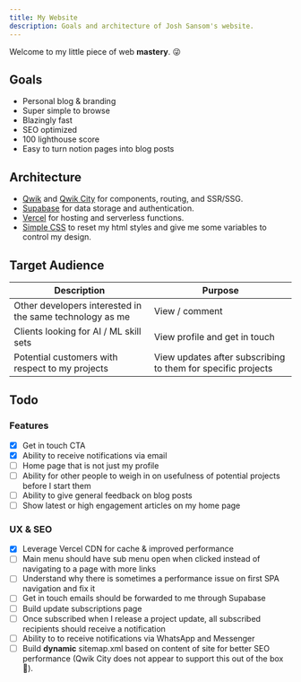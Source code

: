 ```yaml
---
title: My Website
description: Goals and architecture of Josh Sansom's website.
---
```


Welcome to my little piece of web **mastery**. 😜

## Goals
* Personal blog & branding
* Super simple to browse
* Blazingly fast
* SEO optimized
* 100 lighthouse score
* Easy to turn notion pages into blog posts


## Architecture

* [Qwik](https://qwik.dev) and [Qwik City](https://qwik.city) for components, routing, and SSR/SSG.  
* [Supabase](https://supabase.io) for data storage and authentication.
* [Vercel](https://vercel.com) for hosting and serverless functions.
* [Simple CSS](https://simplecss.org/) to reset my html styles and give me some variables to control my design.

## Target Audience

| Description | Purpose |
| --- | --- |
| Other developers interested in the same technology as me | View / comment |
| Clients looking for AI / ML skill sets  | View profile and get in touch |
| Potential customers with respect to my projects | View updates after subscribing to them for specific projects |

## Todo

### Features
- [x]  Get in touch CTA
- [x]  Ability to receive notifications via email
- [ ]  Home page that is not just my profile
- [ ]  Ability for other people to weigh in on usefulness of potential projects before I start them
- [ ]  Ability to give general feedback on blog posts
- [ ]  Show latest or high engagement articles on my home page

### UX & SEO
- [x]  Leverage Vercel CDN for cache & improved performance
- [ ]  Main menu should have sub menu open when clicked instead of navigating to a page with more links
- [ ]  Understand why there is sometimes a performance issue on first SPA navigation and fix it
- [ ]  Get in touch emails should be forwarded to me through Supabase
- [ ]  Build update subscriptions page
- [ ]  Once subscribed when I release a project update, all subscribed recipients should receive a notification
- [ ]  Ability to to receive notifications via WhatsApp and Messenger
- [ ]  Build **dynamic** sitemap.xml based on content of site for better SEO performance (Qwik City does not appear to support this out of the box 🥺).
